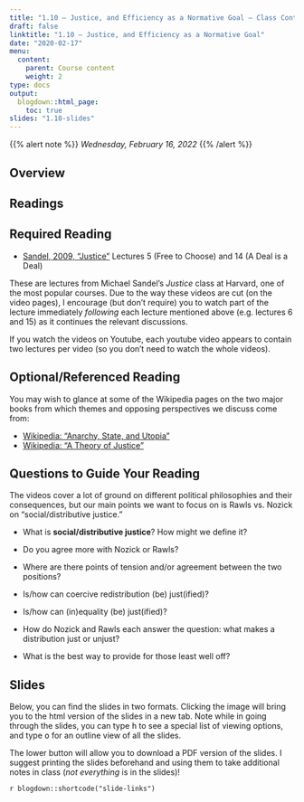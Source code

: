 ```yaml
---
title: "1.10 — Justice, and Efficiency as a Normative Goal — Class Content"
draft: false
linktitle: "1.10 — Justice, and Efficiency as a Normative Goal"
date: "2020-02-17"
menu:
  content:
    parent: Course content
    weight: 2
type: docs
output:
  blogdown::html_page:
    toc: true
slides: "1.10-slides"
---
```


{{% alert note %}}
*Wednesday, February 16, 2022*
{{% /alert %}}

## <i class="fas fa-info-circle fa-lg"></i> Overview

## <i class="fas fa-book-reader fa-lg"></i> Readings

## Required Reading
- [<i class="fab fa-youtube"></i> Sandel, 2009, "Justice"](http://justiceharvard.org/justicecourse/) Lectures 5 (Free to Choose) and 14 (A Deal is a Deal)

These are lectures from Michael Sandel's *Justice* class at Harvard, one of the most popular courses. Due to the way these videos are cut (on the video pages), I encourage (but don't require) you to watch part of the lecture immediately *following* each lecture mentioned above (e.g. lectures 6 and 15) as it continues the relevant discussions.

If you watch the videos on Youtube, each youtube video appears to contain two lectures per video (so you don't need to watch the whole videos). 

## Optional/Referenced Reading

You may wish to glance at some of the Wikipedia pages on the two major books from which themes and opposing perspectives we discuss come from: 

- [<i class="fab fa-wikipedia-w"></i> Wikipedia: "Anarchy, State, and Utopia"](https://en.wikipedia.org/wiki/Anarchy,_State,_and_Utopia)
- [<i class="fab fa-wikipedia-w"></i> Wikipedia: "A Theory of Justice"](https://en.wikipedia.org/wiki/A_Theory_of_Justice)

## Questions to Guide Your Reading

The videos cover a lot of ground on different political philosophies and their consequences, but our main points we want to focus on is Rawls vs. Nozick on "social/distributive justice."

- What is **social/distributive justice**? How might we define it?

- Do you agree more with Nozick or Rawls?

- Where are there points of tension and/or agreement between the two positions?

- Is/how can coercive redistribution (be) just(ified)?

- Is/how can (in)equality (be) just(ified)?

- How do Nozick and Rawls each answer the question: what makes a distribution just or unjust?

- What is the best way to provide for those least well off?

## <i class="fas fa-chalkboard-teacher"></i> Slides

Below, you can find the slides in two formats. Clicking the image will bring you to the html version of the slides in a new tab. Note while in going through the slides, you can type <kbd>h</kbd> to see a special list of viewing options, and type <kbd>o</kbd> for an outline view of all the slides.

The lower button will allow you to download a PDF version of the slides. I suggest printing the slides beforehand and using them to take additional notes in class (*not everything* is in the slides)!

`r blogdown::shortcode("slide-links")`